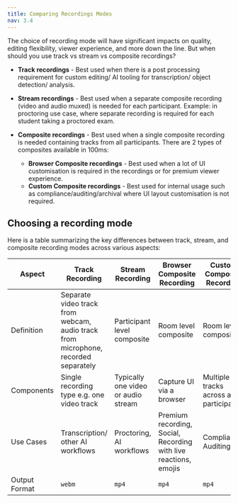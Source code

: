 ```yaml
---
title: Comparing Recordings Modes
nav: 3.4
---
```


The choice of recording mode will have significant impacts on quality, editing flexibility, viewer experience, and more down the line. But when should you use track vs stream vs composite recordings?

- **Track recordings** - Best used when there is a post processing requirement for custom editing/ AI tooling for transcription/ object detection/ analysis.

- **Stream recordings** - Best used when a separate composite recording (video and audio muxed) is needed for each participant. Example: in proctoring use case, where separate recording is required for each student taking a proctored exam.

- **Composite recordings** - Best used when a single composite recording is needed containing tracks from all participants. There are 2 types of composites available in 100ms:

	- **Browser Composite recordings** - Best used when a lot of UI customisation is required in the recordings or for premium viewer experience.
	- **Custom Composite recordings** - Best used for internal usage such as compliance/auditing/archival where UI layout customisation is not required.


## Choosing a recording mode
Here is a table summarizing the key differences between track, stream, and composite recording modes across various aspects:




| Aspect | Track Recording | Stream Recording | Browser Composite Recording | Custom Composite Recording |
| --- | --- | --- | --- | --- |
| Definition | Separate video track from webcam, audio track from microphone, recorded separately | Participant level composite | Room level composite	 | Room level composite |
| Components | Single recording type e.g. one video track | Typically one video or audio stream | Capture UI via a browser	 | Multiple tracks across all participants |
| Use Cases | Transcription/ other AI workflows	 | Proctoring, AI workflows	 | Premium recording, Social, Recording with live reactions, emojis | Compliance, Auditing |
| Output Format | `webm` | `mp4` | `mp4` | `mp4`|


